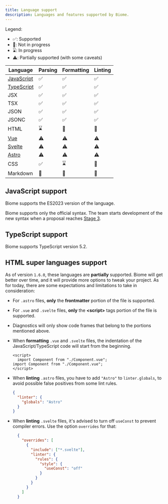 ```yaml
---
title: Language support
description: Languages and features supported by Biome.
---
```


Legend:
- ✅: Supported
- 🚫: Not in progress
- ⌛️: In progress
- ⚠️: Partially supported (with some caveats)

| Language                                | Parsing                                                     | Formatting                                                  | Linting                                                     |
|-----------------------------------------|-------------------------------------------------------------|-------------------------------------------------------------|-------------------------------------------------------------|
| [JavaScript](#javascript-support)       | <span aria-label="Supported" role="img">✅</span>            | <span aria-label="Supported" role="img">✅</span>            | <span aria-label="Supported" role="img">✅</span>            |
| [TypeScript](#typescript-support)       | <span aria-label="Supported" role="img">✅</span>            | <span aria-label="Supported" role="img">✅</span>            | <span aria-label="Supported" role="img">✅</span>            |
| JSX                                     | <span aria-label="Supported" role="img">✅</span>            | <span aria-label="Supported" role="img">✅</span>            | <span aria-label="Supported" role="img">✅</span>            |
| TSX                                     | <span aria-label="Supported" role="img">✅</span>            | <span aria-label="Supported" role="img">✅</span>            | <span aria-label="Supported" role="img">✅</span>            |
| JSON                                    | <span aria-label="Supported" role="img">✅</span>            | <span aria-label="Supported" role="img">✅</span>            | <span aria-label="Supported" role="img">✅</span>            |
| JSONC                                   | <span aria-label="Supported" role="img">✅</span>            | <span aria-label="Supported" role="img">✅</span>            | <span aria-label="Supported" role="img">✅</span>            |
| HTML                                    | <span aria-label="In Progress" role="img">⌛️</span>         | <span aria-label="Not in Progress" role="img">🚫</span>     | <span aria-label="Not in Progress" role="img">🚫</span>     |
| [Vue](#html-super-languages-support)    | <span aria-label="Partially supported" role="img">⚠️</span> | <span aria-label="Partially supported" role="img">⚠️</span> | <span aria-label="Partially supported" role="img">⚠️</span> |
| [Svelte](#html-super-languages-support) | <span aria-label="Partially supported" role="img">⚠️</span> | <span aria-label="Partially supported" role="img">⚠️</span> | <span aria-label="Partially supported" role="img">⚠️</span> |
| [Astro](#html-super-languages-support)  | <span aria-label="Partially supported" role="img">⚠️</span> | <span aria-label="Partially supported" role="img">⚠️</span> | <span aria-label="Partially supported" role="img">⚠️</span> |
| CSS                                     | <span aria-label="Supported" role="img">✅️</span>           | <span aria-label="In Progress" role="img">⌛️</span>         | <span aria-label="Not in Progress" role="img">🚫</span>     |
| Markdown                                | <span aria-label="Not in progress" role="img">🚫</span>     | <span aria-label="Not in Progress" role="img">🚫</span>     | <span aria-label="Not in Progress" role="img">🚫</span>     |


## JavaScript support

Biome supports the ES2023 version of the language.

Biome supports only the official syntax. The team starts development of the new syntax when a proposal reaches
[Stage 3](https://github.com/tc39/proposals#stage-3).

## TypeScript support

Biome supports TypeScript version 5.2.

## HTML super languages support

As of version `1.6.0`, these languages are **partially** supported. Biome will get better over time, and it will provide more options to tweak your project. As for today, there are some expectations and limitations to take in consideration:
- For `.astro` files, **only** the **frontmatter** portion of the file is supported.
- For `.vue` and `.svelte` files, **only** the **\<script\>** tags portion of the file is supported.
- Diagnostics will only show code frames that belong to the portions mentioned above.
- When **formatting** `.vue` and `.svelte` files, the indentation of the JavaScript/TypeScript code will start from the beginning.

  ```vue title="file.vue" del={2} ins={3}
  <script>
    import Component from "./Component.vue";
  import Component from "./Component.vue";
  </script>
  ```
- When **linting** `.astro` files, you have to add `"Astro"` to `linter.globals`, to avoid possible false positives from some lint rules.

  ```json title="biome.json"
  {
    "linter": {
      "globals": "Astro"
    }
  }
  ```

- When **linting** `.svelte` files, it's advised to turn off `useConst` to prevent compiler errors. Use the option `overrides` for that:

  ```json
    {
      "overrides": [
        {
          "include": ["*.svelte"],
          "linter": {
            "rules": {
              "style": {
                "useConst": "off"
              }
            }
          }
        }
      ]
    }
    ```
